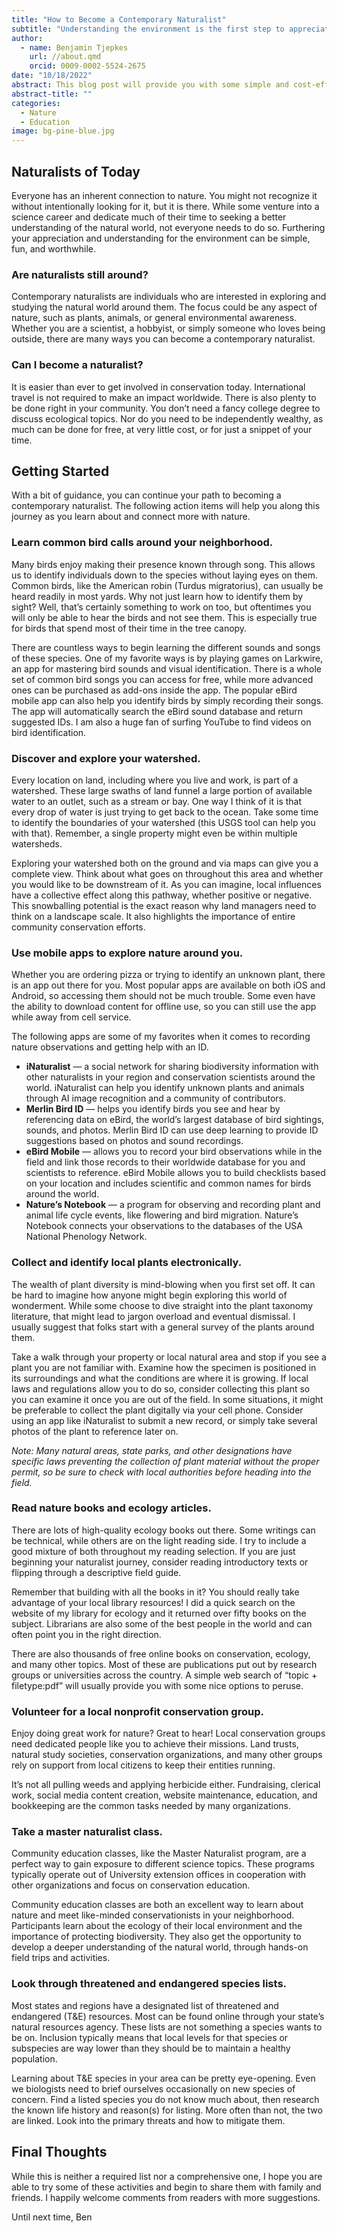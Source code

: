 ```yaml
---
title: "How to Become a Contemporary Naturalist"
subtitle: "Understanding the environment is the first step to appreciating it."
author:
  - name: Benjamin Tjepkes  
    url: //about.qmd
    orcid: 0009-0002-5524-2675
date: "10/18/2022"
abstract: This blog post will provide you with some simple and cost-effective ways to help you start your journey as a contemporary naturalist. Through these tips, you will be able to gain a deeper appreciation and understanding of the environment. We will explore ways to learn common bird calls, discover your local watershed, use mobile apps to explore nature around you, and much more. Let’s get started!
abstract-title: ""
categories:
  - Nature
  - Education
image: bg-pine-blue.jpg
---
```


## Naturalists of Today

Everyone has an inherent connection to nature. You might not recognize it without intentionally looking for it, but it is there. While some venture into a science career and dedicate much of their time to seeking a better understanding of the natural world, not everyone needs to do so. Furthering your appreciation and understanding for the environment can be simple, fun, and worthwhile.

### Are naturalists still around?

Contemporary naturalists are individuals who are interested in exploring and studying the natural world around them. The focus could be any aspect of nature, such as plants, animals, or general environmental awareness. Whether you are a scientist, a hobbyist, or simply someone who loves being outside, there are many ways you can become a contemporary naturalist.

### Can I become a naturalist?

It is easier than ever to get involved in conservation today. International travel is not required to make an impact worldwide. There is also plenty to be done right in your community.  You don’t need a fancy college degree to discuss ecological topics. Nor do you need to be independently wealthy, as much can be done for free, at very little cost, or for just a snippet of your time.

## Getting Started

With a bit of guidance, you can continue your path to becoming a contemporary naturalist. The following action items will help you along this journey as you learn about and connect more with nature.

### Learn common bird calls around your neighborhood.

Many birds enjoy making their presence known through song. This allows us to identify individuals down to the species without laying eyes on them. Common birds, like the American robin (Turdus migratorius), can usually be heard readily in most yards. Why not just learn how to identify them by sight? Well, that’s certainly something to work on too, but oftentimes you will only be able to hear the birds and not see them. This is especially true for birds that spend most of their time in the tree canopy.

There are countless ways to begin learning the different sounds and songs of these species. One of my favorite ways is by playing games on Larkwire, an app for mastering bird sounds and visual identification. There is a whole set of common bird songs you can access for free, while more advanced ones can be purchased as add-ons inside the app. The popular eBird mobile app can also help you identify birds by simply recording their songs. The app will automatically search the eBird sound database and return suggested IDs. I am also a huge fan of surfing YouTube to find videos on bird identification.

### Discover and explore your watershed.

Every location on land, including where you live and work, is part of a watershed.  These large swaths of land funnel a large portion of available water to an outlet, such as a stream or bay.  One way I think of it is that every drop of water is just trying to get back to the ocean.  Take some time to identify the boundaries of your watershed (this USGS tool can help you with that).  Remember, a single property might even be within multiple watersheds.

Exploring your watershed both on the ground and via maps can give you a complete view.  Think about what goes on throughout this area and whether you would like to be downstream of it.  As you can imagine, local influences have a collective effect along this pathway, whether positive or negative.  This snowballing potential is the exact reason why land managers need to think on a landscape scale.  It also highlights the importance of entire community conservation efforts.

### Use mobile apps to explore nature around you.

Whether you are ordering pizza or trying to identify an unknown plant, there is an app out there for you. Most popular apps are available on both iOS and Android, so accessing them should not be much trouble. Some even have the ability to download content for offline use, so you can still use the app while away from cell service.

The following apps are some of my favorites when it comes to recording nature observations and getting help with an ID.

- **iNaturalist** — a social network for sharing biodiversity information with other naturalists in your region and conservation scientists around the world. iNaturalist can help you identify unknown plants and animals through AI image recognition and a community of contributors.
- **Merlin Bird ID** — helps you identify birds you see and hear by referencing data on eBird, the world’s largest database of bird sightings, sounds, and photos. Merlin Bird ID can use deep learning to provide ID suggestions based on photos and sound recordings.
- **eBird Mobile** — allows you to record your bird observations while in the field and link those records to their worldwide database for you and scientists to reference. eBird Mobile allows you to build checklists based on your location and includes scientific and common names for birds around the world.
- **Nature’s Notebook** — a program for observing and recording plant and animal life cycle events, like flowering and bird migration. Nature’s Notebook connects your observations to the databases of the USA National Phenology Network.

### Collect and identify local plants electronically.

The wealth of plant diversity is mind-blowing when you first set off. It can be hard to imagine how anyone might begin exploring this world of wonderment. While some choose to dive straight into the plant taxonomy literature, that might lead to jargon overload and eventual dismissal. I usually suggest that folks start with a general survey of the plants around them.

Take a walk through your property or local natural area and stop if you see a plant you are not familiar with. Examine how the specimen is positioned in its surroundings and what the conditions are where it is growing. If local laws and regulations allow you to do so, consider collecting this plant so you can examine it once you are out of the field. In some situations, it might be preferable to collect the plant digitally via your cell phone. Consider using an app like iNaturalist to submit a new record, or simply take several photos of the plant to reference later on.

*Note: Many natural areas, state parks, and other designations have specific laws preventing the collection of plant material without the proper permit, so be sure to check with local authorities before heading into the field.*

### Read nature books and ecology articles.

There are lots of high-quality ecology books out there. Some writings can be technical, while others are on the light reading side.  I try to include a good mixture of both throughout my reading selection. If you are just beginning your naturalist journey, consider reading introductory texts or flipping through a descriptive field guide.

Remember that building with all the books in it? You should really take advantage of your local library resources! I did a quick search on the website of my library for ecology and it returned over fifty books on the subject. Librarians are also some of the best people in the world and can often point you in the right direction.

There are also thousands of free online books on conservation, ecology, and many other topics. Most of these are publications put out by research groups or universities across the country. A simple web search of “topic + filetype:pdf” will usually provide you with some nice options to peruse.


### Volunteer for a local nonprofit conservation group.

Enjoy doing great work for nature?  Great to hear!  Local conservation groups need dedicated people like you to achieve their missions. Land trusts, natural study societies, conservation organizations, and many other groups rely on support from local citizens to keep their entities running.

It’s not all pulling weeds and applying herbicide either.  Fundraising, clerical work, social media content creation, website maintenance, education, and bookkeeping are the common tasks needed by many organizations.

### Take a master naturalist class.

Community education classes, like the Master Naturalist program, are a perfect way to gain exposure to different science topics.  These programs typically operate out of University extension offices in cooperation with other organizations and focus on conservation education.

Community education classes are both an excellent way to learn about nature and meet like-minded conservationists in your neighborhood. Participants learn about the ecology of their local environment and the importance of protecting biodiversity. They also get the opportunity to develop a deeper understanding of the natural world, through hands-on field trips and activities.

### Look through threatened and endangered species lists.

Most states and regions have a designated list of threatened and endangered (T&E) resources.  Most can be found online through your state’s natural resources agency.  These lists are not something a species wants to be on.  Inclusion typically means that local levels for that species or subspecies are way lower than they should be to maintain a healthy population.

Learning about T&E species in your area can be pretty eye-opening.  Even we biologists need to brief ourselves occasionally on new species of concern.  Find a listed species you do not know much about, then research the known life history and reason(s) for listing.  More often than not, the two are linked.  Look into the primary threats and how to mitigate them.

## Final Thoughts

While this is neither a required list nor a comprehensive one, I hope you are able to try some of these activities and begin to share them with family and friends. I happily welcome comments from readers with more suggestions.

Until next time,
Ben
